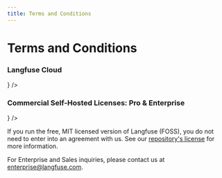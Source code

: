 ```yaml
---
title: Terms and Conditions
---
```


# Terms and Conditions

### Langfuse Cloud


<Cards num={2}>
  <Card
    title="T&Cs: Langfuse Cloud (pdf)"
    href="https://static.langfuse.com/legal%2FLangfuse_T%26Cs_20240506.pdf"
    icon={<FileDown />}
  />
</Cards>

### Commercial Self-Hosted Licenses: Pro & Enterprise

<Cards num={2}>
  <Card
    title="T&Cs: Langfuse Self-Hosted Licenses (EE) (pdf)"
    href="https://static.langfuse.com/legal%2Flangfuse_self_hosting_terms_02_07_2024.pdf"
    icon={<FileDown />}
  />
</Cards>

If you run the free, MIT licensed version of Langfuse (FOSS), you do not need to enter into an agreement with us. See our [repository's license](https://github.com/langfuse/langfuse/blob/main/LICENSE) for more information.

For Enterprise and Sales inquiries, please contact us at [enterprise@langfuse.com](mailto:enterprise@langfuse.com).
